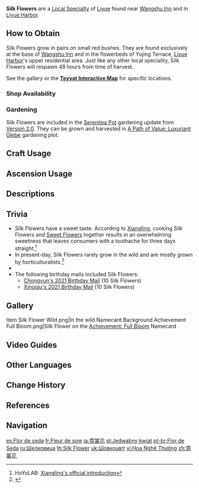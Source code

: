 {{Item Infobox
|id           = 100029
|image        = Item Silk Flower.png
|type         = Liyue Local Specialties
|invCategory  = Materials
|description  = A crimson flower that blooms like the rainbow clouds in Liyue. It can be made into silky-smooth fabric.
|source1      = Found in [[Liyue Harbor]] and [[Wangshu Inn]]
|source2      = {{Sold By}}
|source3      = [[Gardening]] with [[A Path of Value: Luxuriant Glebe|Luxuriant Glebe]]
}}
'''Silk Flowers''' are a [[Local Specialty]] of [[Liyue]] found near [[Wangshu Inn]] and in [[Liyue Harbor]].

==How to Obtain==
Silk Flowers grow in pairs on small red bushes. They are found exclusively at the base of [[Wangshu Inn]] and in the flowerbeds of Yujing Terrace, [[Liyue Harbor]]'s upper residential area. Just like any other local speciality, Silk Flowers will respawn 48 hours from time of harvest.

See the gallery or the '''[https://webstatic-sea.mihoyo.com/app/ys-map-sea/index.html#/map/2?shown_types=36 Teyvat Interactive Map]''' for specific locations.

===Shop Availability===
{{Shop Availability}}

===Gardening===
Silk Flowers are included in the [[Serenitea Pot]] gardening update from [[Version/2.0|Version 2.0]]. They can be grown and harvested in [[A Path of Value: Luxuriant Glebe]] gardening plot.
{{Recipe
|type = Luxuriant Glebe
|time = 2d 22h
|yield = 2
|Silk Flower Seed = 1
|sort = Silk Flower Seed
}}

==Craft Usage==
{{Craft Usage}}

==Ascension Usage==
{{Ascension Usage}}

==Descriptions==
{{Description|A crimson flower that blooms like the rainbow clouds in Liyue. It can be made into silky-smooth fabric. Liyue's [[Feiyun Commerce Guild]] is a giant in silk and textile manufacturing. Legend has it that Feiyun Commerce Guild has a secret Silk Flower nursery somewhere in the mainland. Nobody in the industry can rival their yield and texture.}}

==Trivia==
* Silk Flowers have a sweet taste. According to [[Xiangling]], cooking Silk Flowers and [[Sweet Flower]]s together results in an overwhelming sweetness that leaves consumers with a toothache for three days straight.<ref>HoYoLAB: [https://www.hoyolab.com/article/10270 Xiangling's official introduction]</ref>
* In present-day, Silk Flowers rarely grow in the wild and are mostly grown by horticulturalists.<ref>{{Ref/Quest|Three Poignant Perfumes}}</ref>
* {{Related Items|type=variant}}
* The following birthday mails included Silk Flowers:
** [[Mail/Today... (2021-09-07)|Chongyun's 2021 Birthday Mail]] (10 Silk Flowers)
** [[Mail/It's a nice time again. (2021-10-09)|Xingqiu's 2021 Birthday Mail]] (10 Silk Flowers)

==Gallery==
<gallery>
Item Silk Flower Wild.png|In the wild
Namecard Background Achievement Full Bloom.png|Silk Flower on the [[Achievement: Full Bloom]] Namecard
</gallery>

==Video Guides==
{{EVT
|video1   = https://youtu.be/TvXT7xwcRko
|caption1 = Farm Guide (38 total)

|video2   = https://youtu.be/9IeSAXfMFF4
|caption2 = Silk Flower farming (Shops + Timestamps)
}}

==Other Languages==
{{Other Languages
|en      = Silk Flower
|zhs     = 霓裳花
|zhs_rm  = Nícháng-huā
|zht     = 霓裳花
|zht_rm  = Nícháng-huā
|zh_tl   = Rainbow {{wt|Raiment}} Flower
|zh_note = {{zh|霓裳|Nícháng}} refers to rainbow-colored clothing worn by {{w|Xian (Taoism)|''xian''}} (immortals). It may also refer to a song from the Tang dynasty, {{Lang|"Raiment of Rainbows and Feathers"|zh={{w|zh:霓裳羽衣曲|霓裳羽衣曲}}}}.
|ja      = 霓裳花
|ja_rm   = Geishou-bana<ref>{{Ref/Quest|Moonfinger|note=Japanese Voice-Over}}</ref>
|ja_tl   = ''Nichang'' Flower
|ko      = {{tt|예상|霓裳}}꽃
|ko_rm   = Yesang-kkot
|ko_tl   = ''Nichang'' Flower
|es      = Flor de seda
|es_tl   = Silk Flower
|fr      = Fleur de soie
|fr_tl   = Silk Flower
|ru      = Шелковица
|ru_tl   = Silk Flower
|ru_note = Here, {{ru|{{wt|шелковица|Шелковица}}}} does not use its dictionary definition, which is the word for mulberry trees or fruit.<br />Instead, it is formed from the adjective {{ru|{{wt|шёлковый}}|tl=(relational) silk}} + the noun-forming suffix {{ru|{{wt|-ица#Russian|-ица}}}}.
|th      = Silk Flower
|vi      = {{tt|Hoa|花}} {{tt|Nghê Thường|霓裳}}
|vi_tl   = ''Nichang'' Flower
|de      = Seidenblume
|de_tl   = Silk Flower
|id      = Silk Flower
|pt      = Flor de Seda
|pt_tl   = Silk Flower
|tr      = İpek Çiçeği
|tr_tl   = 
|it      = Fiordiseta
|it_tl   = Silkflower
}}

==Change History==
{{Change History|1.0}}

==References==
{{Reflist}}

==Navigation==
{{Material Navbox|type=Local Specialties}}

[[es:Flor de seda]]
[[fr:Fleur de soie]]
[[ja:霓裳花]]
[[pl:Jedwabny kwiat]]
[[pt-br:Flor de Seda]]
[[ru:Шелковица]]
[[th:Silk Flower]]
[[uk:Шовкоцвіт]]
[[vi:Hoa Nghê Thường]]
[[zh:霓裳花]]